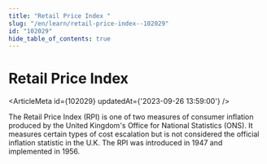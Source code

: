 ```yaml
---
title: "Retail Price Index "
slug: "/en/learn/retail-price-index--102029"
id: "102029"
hide_table_of_contents: true
---
```



# Retail Price Index 

<ArticleMeta id={102029} updatedAt={'2023-09-26 13:59:00'} />
<div className='border-solid border-b border-t-0 my-4 border-[var(--ifm-color-gray-300)]' />

The Retail Price Index (RPI) is one of two measures of consumer inflation produced by the United Kingdom's Office for National Statistics (ONS). It measures certain types of cost escalation but is not considered the official inflation statistic in the U.K. The RPI was introduced in 1947 and implemented in 1956.
